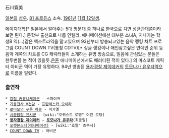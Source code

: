 石川寛美

[[일본]]의 [[성우]]. [[81 프로듀스]] 소속. [[1961년]] [[11월 12일]]생.

메이지대학[* 일본에서 알아주는 5대 명문대 중 하나로 한국으로 치면 성균관대쯤이라 보면 된다.] 문학부 출신으로 나름 인텔리. 애니메이션에선 대부분 소녀A, 지나가는 학생B 역(...)같은 엑스트라역을 맡고있으며 93년부터 방송되고있는 음악 랭킹 차트 프로그램 COUNT DOWN TV(통칭 CDTV)[* 싱글 랭킹이나 애인삼고싶은 연예인 순위 등 음악 계쪽의 차트를 CG 캐릭터들이 소개하는 유명 방송으로, 일음에 관심있는 분들은 한두번쯤 본 적이 있을듯.[[은혼]] 애니메이션에서도 패러디된 적이 있다.] 의 마스코트 캐릭터 아비군 역이 가장 유명하다. 94년 방송된 [[용자경찰 제이데커]]의 [[토모나가 유우타]]역으로 이름을 알렸다.

=== 출연작 ===
 * [[강철 커뮤니케이션]] - 스파이크
 * [[기동전사 V건담]] - [[프란체스카 오하라]]
 * [[로미오의 푸른 하늘]] - 미카엘
 * [[시공탐정 겐시군]] - [wiki:"오귀스트 로댕" 어린 로댕]
 * '''[[용자경찰 제이데커]] - [[토모나가 유우타]]'''(최종일)
 * [[포켓몬스터(애니메이션)]] - [wiki:"호일" 츠쿠시]
 * [[COUNT DOWN TV]] - 아비군

